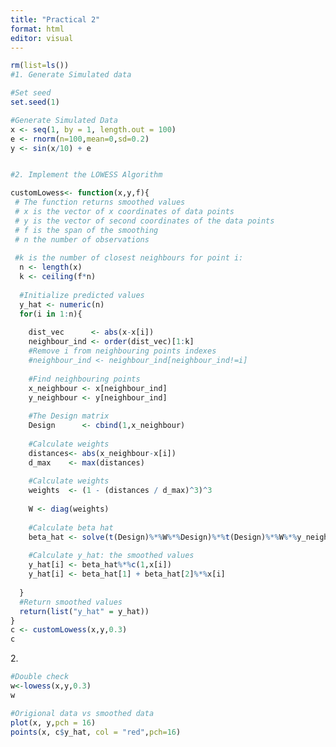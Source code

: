 ```yaml
---
title: "Practical 2"
format: html
editor: visual
---
```


```r

rm(list=ls())
#1. Generate Simulated data

#Set seed
set.seed(1)

#Generate Simulated Data
x <- seq(1, by = 1, length.out = 100)
e <- rnorm(n=100,mean=0,sd=0.2)
y <- sin(x/10) + e


#2. Implement the LOWESS Algorithm

customLowess<- function(x,y,f){
 # The function returns smoothed values
 # x is the vector of x coordinates of data points
 # y is the vector of second coordinates of the data points 
 # f is the span of the smoothing
 # n the number of observations
  
 #k is the number of closest neighbours for point i:
  n <- length(x)
  k <- ceiling(f*n)
  
  #Initialize predicted values
  y_hat <- numeric(n)
  for(i in 1:n){
    
    dist_vec      <- abs(x-x[i])
    neighbour_ind <- order(dist_vec)[1:k]
    #Remove i from neighbouring points indexes
    #neighbour_ind <- neighbour_ind[neighbour_ind!=i]
    
    #Find neighbouring points
    x_neighbour <- x[neighbour_ind]
    y_neighbour <- y[neighbour_ind]
    
    #The Design matrix
    Design      <- cbind(1,x_neighbour)
    
    #Calculate weights
    distances<- abs(x_neighbour-x[i])
    d_max    <- max(distances) 
    
    #Calculate weights
    weights  <- (1 - (distances / d_max)^3)^3
    
    W <- diag(weights)
    
    #Calculate beta hat
    beta_hat <- solve(t(Design)%*%W%*%Design)%*%t(Design)%*%W%*%y_neighbour
    
    #Calculate y_hat: the smoothed values
    y_hat[i] <- beta_hat%*%c(1,x[i])
    y_hat[i] <- beta_hat[1] + beta_hat[2]%*%x[i]
  
  }
  #Return smoothed values
  return(list("y_hat" = y_hat))
}
c <- customLowess(x,y,0.3)
c
```

2\.

```r
#Double check
w<-lowess(x,y,0.3)
w
```

```r
#Origional data vs smoothed data
plot(x, y,pch = 16)
points(x, c$y_hat, col = "red",pch=16) 
```

